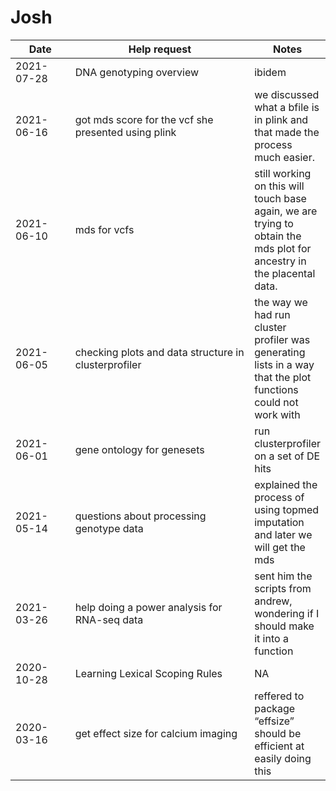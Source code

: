 # Josh

| Date | Help request | Notes |
| ---- | ------------ | ----- |
| 2021-07-28 | DNA genotyping overview | ibidem |
| 2021-06-16 | got mds score for the vcf she presented using plink | we discussed what a bfile is in plink and that made the process much easier. |
| 2021-06-10 | mds for vcfs | still working on this will touch base again, we are trying to obtain the mds plot for ancestry in the placental data. |
| 2021-06-05 | checking plots and data structure in clusterprofiler | the way we had run cluster profiler was generating lists in a way that the plot functions could not work with |
| 2021-06-01 | gene ontology for genesets | run clusterprofiler on a set of DE hits |
| 2021-05-14 | questions about processing genotype data | explained the process of using topmed imputation and later we will get the mds |
| 2021-03-26 | help doing a power analysis for RNA-seq data | sent him the scripts from andrew, wondering if I should make it into a function |
| 2020-10-28 | Learning Lexical Scoping Rules | NA |
| 2020-03-16 | get effect size for calcium imaging | reffered to package "effsize" should be efficient at easily doing this |

